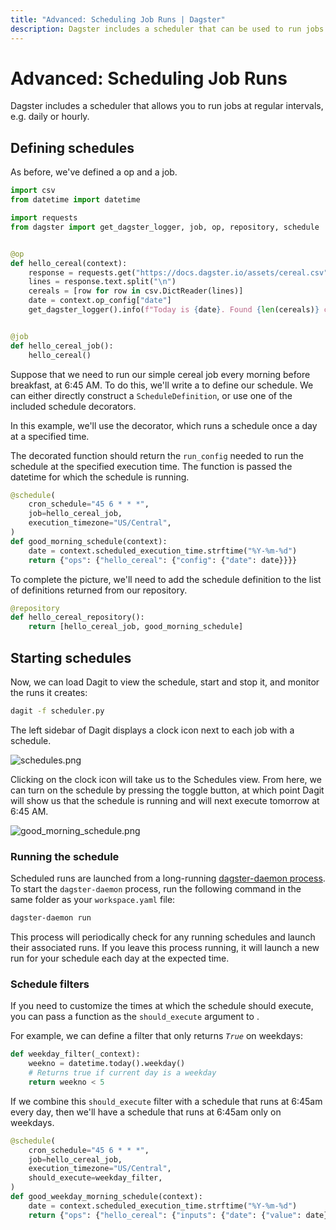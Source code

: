 ```yaml
---
title: "Advanced: Scheduling Job Runs | Dagster"
description: Dagster includes a scheduler that can be used to run jobs at regular intervals
---
```


# Advanced: Scheduling Job Runs

<CodeReferenceLink filePath="examples/docs_snippets/docs_snippets/intro_tutorial/advanced/scheduling/" />

Dagster includes a scheduler that allows you to run jobs at regular intervals, e.g. daily or hourly.

## Defining schedules

As before, we've defined a op and a job.

```python file=/intro_tutorial/advanced/scheduling/scheduler.py startafter=start_scheduler_marker_0 endbefore=end_scheduler_marker_0
import csv
from datetime import datetime

import requests
from dagster import get_dagster_logger, job, op, repository, schedule


@op
def hello_cereal(context):
    response = requests.get("https://docs.dagster.io/assets/cereal.csv")
    lines = response.text.split("\n")
    cereals = [row for row in csv.DictReader(lines)]
    date = context.op_config["date"]
    get_dagster_logger().info(f"Today is {date}. Found {len(cereals)} cereals.")


@job
def hello_cereal_job():
    hello_cereal()
```

Suppose that we need to run our simple cereal job every morning before breakfast, at 6:45 AM. To do this, we'll write a <PyObject module="dagster" object="ScheduleDefinition" /> to define our schedule. We can either directly construct a `ScheduleDefinition`, or use one of the included schedule decorators.

In this example, we'll use the <PyObject module="dagster" object="schedule" displayText="@schedule" /> decorator, which runs a schedule once a day at a specified time.

The decorated function should return the `run_config` needed to run the schedule at the specified execution time. The function is passed the datetime for which the schedule is running.

```python file=/intro_tutorial/advanced/scheduling/scheduler.py startafter=start_scheduler_marker_1 endbefore=end_scheduler_marker_1
@schedule(
    cron_schedule="45 6 * * *",
    job=hello_cereal_job,
    execution_timezone="US/Central",
)
def good_morning_schedule(context):
    date = context.scheduled_execution_time.strftime("%Y-%m-%d")
    return {"ops": {"hello_cereal": {"config": {"date": date}}}}
```

To complete the picture, we'll need to add the schedule definition to the list of definitions returned from our repository.

```python file=/intro_tutorial/advanced/scheduling/scheduler.py startafter=start_scheduler_marker_2 endbefore=end_scheduler_marker_2
@repository
def hello_cereal_repository():
    return [hello_cereal_job, good_morning_schedule]
```

## Starting schedules

Now, we can load Dagit to view the schedule, start and stop it, and monitor the runs it creates:

```bash
dagit -f scheduler.py
```

The left sidebar of Dagit displays a clock icon next to each job with a schedule.

<Image
alt="schedules.png"
src="/images/tutorial/schedules.png"
width={3478}
height={2184}
/>

Clicking on the clock icon will take us to the Schedules view. From here, we can turn on the schedule by pressing the toggle button, at which point Dagit will show us that the schedule is running and will next execute tomorrow at 6:45 AM.

<Image
alt="good_morning_schedule.png"
src="/images/tutorial/good_morning_schedule.png"
width={3478}
height={2184}
/>

### Running the schedule

Scheduled runs are launched from a long-running [dagster-daemon process](/deployment/dagster-daemon). To start the `dagster-daemon` process, run the following command in the same folder as your `workspace.yaml` file:

```bash
dagster-daemon run
```

This process will periodically check for any running schedules and launch their associated runs. If you leave this process running, it will launch a new run for your schedule each day at the expected time.

### Schedule filters

If you need to customize the times at which the schedule should execute, you can pass a function as the `should_execute` argument to <PyObject module="dagster" object="ScheduleDefinition" />.

For example, we can define a filter that only returns _`True`_ on weekdays:

```python file=/intro_tutorial/advanced/scheduling/scheduler.py startafter=start_scheduler_marker_3 endbefore=end_scheduler_marker_3
def weekday_filter(_context):
    weekno = datetime.today().weekday()
    # Returns true if current day is a weekday
    return weekno < 5
```

If we combine this `should_execute` filter with a schedule that runs at 6:45am every day, then we'll have a schedule that runs at 6:45am only on weekdays.

```python file=/intro_tutorial/advanced/scheduling/scheduler.py startafter=start_scheduler_marker_4 endbefore=end_scheduler_marker_4
@schedule(
    cron_schedule="45 6 * * *",
    job=hello_cereal_job,
    execution_timezone="US/Central",
    should_execute=weekday_filter,
)
def good_weekday_morning_schedule(context):
    date = context.scheduled_execution_time.strftime("%Y-%m-%d")
    return {"ops": {"hello_cereal": {"inputs": {"date": {"value": date}}}}}
```
